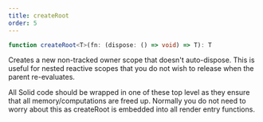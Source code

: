 ```yaml
---
title: createRoot
order: 5
---
```


```ts
function createRoot<T>(fn: (dispose: () => void) => T): T
```

Creates a new non-tracked owner scope that doesn't auto-dispose. This is useful for nested reactive scopes that you do not wish to release when the parent re-evaluates.

All Solid code should be wrapped in one of these top level as they ensure that all memory/computations are freed up. Normally you do not need to worry about this as createRoot is embedded into all render entry functions.
